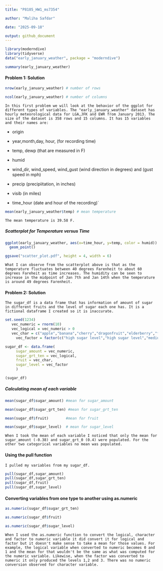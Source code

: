 ```yaml
---
title: "P8105_HW1_ms7354"

author: "Maliha Safdar"

date: "2025-09-18"

output: github_document
---
```


```r
library(moderndive)
library(tidyverse)
data("early_january_weather", package = "moderndive")
```
```r
summary(early_january_weather)
```


#### **Problem 1: Solution**


```r
nrow(early_january_weather) # number of rows

ncol(early_january_weather) # number of columns
```

`In this first problem we will look at the behavior of the ggplot for different types of variables. The "early_january_weather" dataset has hourly meteorological data for LGA,JFK and EWR from January 2013. The size of the dataset is 358 rows and 15 columns. It has 15 variables and their names are:`

*   origin

*   year,month,day, hour, (for recording time)

*   temp, dewp (that are measured in F)

*   humid

*   wind_dir, wind_speed, wind_gust (wind direction in degrees) and (gust speed in mph)

*   precip (precipiitation, in inches)

*   visib (in miles)

*   time_hour (date and hour of the recording)`


```r
mean(early_january_weather$temp) # mean temperature
```

`The mean temperature is 39.58 F.`

##### Scatterplot for Temperature versus Time


```r
ggplot(early_january_weather, aes(x=time_hour, y=temp, color = humid)) +
  geom_point()

ggsave("scatter_plot.pdf", height = 4, width = 6)
```

`What I can observe from the scatterplot above is that as the temperature fluctuates between 40 degrees Farenheit to about 60 degrees Fareheit as time increases. The humidity can be seen to increase in the midpoint of Jan 7th and Jan 14th when the temperature is around 49 degrees Farenheit.`


#### **Problem 2: Solution**

`The sugar_df is a data frame that has information of amount of sugar in different fruits and the level of sugar each one has. It is a fictional dataframe I created so it is inaccurate.` 


```r
set.seed(1234)
   vec_numeric = rnorm(10)
   vec_logical = vec_numeric > 0
   vec_char = c("apple","banana","cherry","dragonfruit","elderberry","fig","grapes","lychee","pineapple","mango")
     vec_factor = factor(c("high sugar level","high sugar level","medium sugar level","low sugar level","low sugar level","medium sugar level","medium sugar level","low sugar level","high sugar level","medium sugar level"))
```

```r
sugar_df <- data.frame(
     sugar_amount = vec_numeric,
     sugar_grt_ten = vec_logical,
     fruit = vec_char,
     sugar_level = vec_factor
     )
```


```r
(sugar_df)
```
##### Calculating mean of each variable

```r
mean(sugar_df$sugar_amount) #mean for sugar_amount

mean(sugar_df$sugar_grt_ten) #mean for sugar_grt_ten

mean(sugar_df$fruit)        #mean for fruit

mean(sugar_df$sugar_level)  # mean for sugar_level
```

`When I took the mean of each variable I noticed that only the mean for sugar_amount (-0.38) and sugar_grt_0 (0.4) were populated. For the other two categorical variables no mean was populated.`

#### Using the pull function

`I pulled my variables from my sugar_df.`

```r
pull(sugar_df,sugar_amount)
pull(sugar_df,sugar_grt_ten)
pull(sugar_df,fruit)
pull(sugar_df,sugar_level)
```

#### Converting variables from one type to another using as.numeric
```r
as.numeric(sugar_df$sugar_grt_ten)
```
```r
as.numeric(sugar_df$fruit)
```
```r
as.numeric(sugar_df$sugar_level)
```

`When I used the as.numeric function to convert the logical, character and factor to numeric variable it did convert it for logical and factor but it doesn't make sense to take a mean for those values. For example, the logical variable when converted to numeric becomes 0 and 1 and the mean for that wouldn't be the same as what was computed for the numeric variable. Likewise, when the factor was converted to numeric it only produced the levels 1,2 and 3. There was no numeric conversion observed for character variable.`

